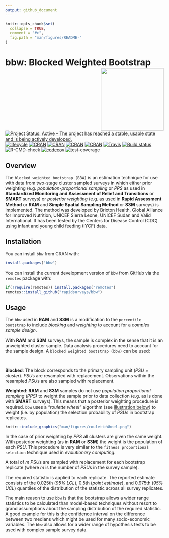 ```yaml
---
output: github_document
---
```


<!-- README.md is generated from README.Rmd. Please edit that file -->

```r
knitr::opts_chunk$set(
  collapse = TRUE,
  comment = "#>",
  fig.path = "man/figures/README-"
)
```

# bbw: Blocked Weighted Bootstrap <img src="man/figures/bbw.png" width="200" align="right" />

<!-- badges: start -->
[![Project Status: Active – The project has reached a stable, usable state and is being actively developed.](http://www.repostatus.org/badges/latest/active.svg)](http://www.repostatus.org/#active)
[![lifecycle](https://img.shields.io/badge/lifecycle-maturing-blue.svg)](https://www.tidyverse.org/lifecycle/#maturing)
[![CRAN](https://img.shields.io/cran/v/bbw.svg)](https://cran.r-project.org/package=bbw)
[![CRAN](https://img.shields.io/cran/l/bbw.svg)](https://CRAN.R-project.org/package=bbw)
[![CRAN](http://cranlogs.r-pkg.org/badges/bbw)](https://CRAN.R-project.org/package=bbw)
[![CRAN](http://cranlogs.r-pkg.org/badges/grand-total/bbw)](https://CRAN.R-project.org/package=bbw)
[![Travis](https://img.shields.io/travis/rapidsurveys/bbw.svg?branch=master)](https://travis-ci.org/rapidsurveys/bbw)
[![Build status](https://ci.appveyor.com/api/projects/status/ruuv1pw3eaxtjf75/branch/master?svg=true)](https://ci.appveyor.com/project/rapidsurveys/bbw/branch/master)
![R-CMD-check](https://github.com/rapidsurveys/bbw/workflows/R-CMD-check/badge.svg)
[![codecov](https://codecov.io/gh/rapidsurveys/bbw/branch/master/graph/badge.svg)](https://codecov.io/gh/rapidsurveys/bbw)
![test-coverage](https://github.com/rapidsurveys/bbw/workflows/test-coverage/badge.svg)
<!-- badges: end -->

## Overview
The `blocked weighted bootstrap (BBW)` is an estimation technique for use with data from two-stage cluster sampled surveys in which either prior weighting (e.g. *population-proportional sampling* or *PPS* as used in **Standardized Monitoring and Assessment of Relief and Transitions** or **SMART** surveys) or *posterior weighting* (e.g. as used in **Rapid Assessment Method** or **RAM** and **Simple Spatial Sampling Method** or **S3M** surveys) is implemented. The method was developed by Brixton Health, Global Alliance for Improved Nutrition, UNICEF Sierra Leone, UNICEF Sudan and Valid International. It has been tested by the Centers for Disease Control (CDC) using infant and young child feeding (IYCF) data.

## Installation

You can install `bbw` from CRAN with:

```r
install.packages("bbw")
```

You can install the current development version of `bbw` from GitHub via the `remotes` package with:

```r
if(!require(remotes)) install.packages("remotes")
remotes::install_github("rapidsurveys/bbw")
```

## Usage
The `bbw` used in **RAM** and **S3M** is a modification to the `percentile bootstrap` to include *blocking* and *weighting* to account for a *complex sample design*.


With **RAM** and **S3M** surveys, the sample is complex in the sense that it is an unweighted cluster sample. Data analysis procedures need to account for the sample design. A `blocked weighted bootstrap (bbw)` can be used:

<br/>

**Blocked**: The block corresponds to the primary sampling unit (*PSU = cluster*). *PSU*s are resampled with replacement. Observations within the resampled *PSU*s are also sampled with replacement.

**Weighted**: **RAM** and **S3M** samples do not use *population proportional sampling (PPS)* to weight the sample prior to data collection (e.g. as is done with **SMART** surveys). This means that a posterior weighting procedure is required. `bbw` uses a *"roulette wheel"* algorithm (see [illustration below](#FIG1)) to weight (i.e. by population) the selection probability of *PSU*s in bootstrap replicates.

```r
knitr::include_graphics("man/figures/rouletteWheel.png")
```

In the case of prior weighting by *PPS* all clusters are given the same weight. With posterior weighting (as in **RAM** or **S3M**) the weight is the population of each *PSU*. This procedure is very similar to the `fitness proportional selection` technique used in *evolutionary computing*.

A total of *m* *PSU*s are sampled with replacement for each bootstrap replicate (where *m* is the number of *PSU*s in the survey sample).

The required statistic is applied to each replicate. The reported estimate consists of the 0.025th (*95% LCL*), 0.5th (*point estimate*), and 0.975th (*95% UCL*) quantiles of the distribution of the statistic across all survey replicates.

The main reason to use `bbw` is that the bootstrap allows a wider range statistics to be calculated than model-based techniques without resort to grand assumptions about the sampling distribution of the required statistic. A good example for this is the confidence interval on the difference between two medians which might be used for many socio-economic variables. The `bbw` also allows for a wider range of hypothesis tests to be used with complex sample survey data.
